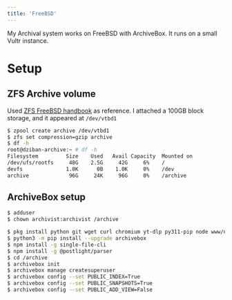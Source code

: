```yaml
---
title: 'FreeBSD'
---
```


My Archival system works on FreeBSD with ArchiveBox.
It runs on a small Vultr instance.

# Setup

## ZFS Archive volume

Used [ZFS FreeBSD handbook](https://docs.freebsd.org/en/books/handbook/zfs/#zfs-quickstart) as reference.
I attached a 100GB block storage, and it appeared at `/dev/vtbd1`

```sh
$ zpool create archive /dev/vtbd1
$ zfs set compression=gzip archive
$ df -h
root@dziban-archive:~ # df -h
Filesystem         Size    Used   Avail Capacity  Mounted on
/dev/ufs/rootfs     48G    2.5G     42G     6%    /
devfs              1.0K      0B    1.0K     0%    /dev
archive             96G     24K     96G     0%    /archive
```

## ArchiveBox setup

```sh
$ adduser
$ chown archivist:archivist /archive
```

```sh
$ pkg install python git wget curl chromium yt-dlp py311-pip node www/npm ripgrep
$ python3 -m pip install --upgrade archivebox
$ npm install -g single-file-cli
$ npm install -g @postlight/parser
$ cd /archive
$ archivebox init
$ archivebox manage createsuperuser
$ archivebox config --set PUBLIC_INDEX=True
$ archivebox config --set PUBLIC_SNAPSHOTS=True
$ archivebox config --set PUBLIC_ADD_VIEW=False
```